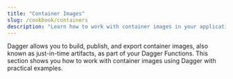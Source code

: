 ```yaml
---
title: "Container Images"
slug: /cookbook/containers
description: "Learn how to work with container images in your applications using Dagger with practical examples."
---
```



Dagger allows you to build, publish, and export container images, also known as just-in-time artifacts, as part of your Dagger Functions. This section shows you how to work with container images using Dagger with practical examples.

<PublishPrivateRegistry />

<PublishPrivateRegistryMultiple />

<ExportContainerImageToHost />

<SetEnvVar />
